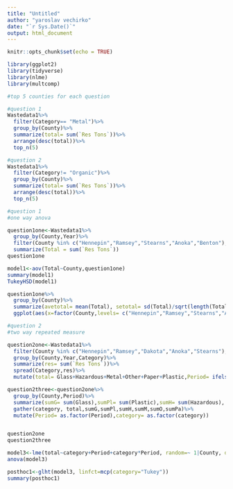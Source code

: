 ---
title: "Untitled"
author: "yaroslav vechirko"
date: "`r Sys.Date()`"
output: html_document
---

```{r setup, include=FALSE}
knitr::opts_chunk$set(echo = TRUE)
```

```{r}
library(ggplot2)
library(tidyverse)
library(nlme)
library(multcomp)
```

```{r}
#top 5 counties for each question

#question 1
Wastedata1%>%
  filter(Category== "Metal")%>%
  group_by(County)%>%
  summarize(total= sum(`Res Tons`))%>%
  arrange(desc(total))%>%
  top_n(5)

#question 2
Wastedata1%>%
  filter(Category!= "Organic")%>%
  group_by(County)%>%
  summarize(total= sum(`Res Tons`))%>%
  arrange(desc(total))%>%
  top_n(5)
```



```{r}
#question 1
#one way anova

question1one<-Wastedata1%>%
  group_by(County,Year)%>%
  filter(County %in% c("Hennepin","Ramsey","Stearns","Anoka","Benton"), Category == "Metal")%>%
  summarize(Total = sum(`Res Tons`))
question1one

model1<-aov(Total~County,question1one)
summary(model1)
TukeyHSD(model1)

question1one%>%
  group_by(County)%>%
  summarize(avetotal= mean(Total), setotal= sd(Total)/sqrt(length(Total)), tstar= qt(1-.05/2, length(Total)-1))%>%
  ggplot(aes(x=factor(County,levels= c("Hennepin","Ramsey","Stearns","Anoka","Benton")), y=avetotal))+geom_point()+geom_errorbar(aes(ymin= avetotal-tstar*setotal, ymax= avetotal+tstar*setotal))+ylim(c(0,30000))+labs(y="Average amount of metal recycling",x="County",title= "Mean metal recycling difference between counties")


```
```{r}
#question 2
#two way repeated measure

question2one<-Wastedata1%>%
  filter(County %in% c("Hennepin","Ramsey","Dakota","Anoka","Stearns"),Category != "Organic")%>%
  group_by(County,Year,Category)%>%
  summarize(res= sum(`Res Tons`))%>%
  spread(Category,res)%>%
  mutate(total= Glass+Hazardous+Metal+Other+Paper+Plastic,Period= ifelse(Year < 2000 ,"Period 1",ifelse(Year > 2008, "Period 3","Period 2" )))

question2three<-question2one%>%
  group_by(County,Period)%>%
  summarize(sumG= sum(Glass),sumPl= sum(Plastic),sumH= sum(Hazardous), sumM= sum(Metal), sumO= sum(Other), sumPa= sum(Paper))%>%
  gather(category, total,sumG,sumPl,sumH,sumM,sumO,sumPa)%>%
  mutate(Period= as.factor(Period),category= as.factor(category))


question2one
question2three

model3<-lme(total~category+Period+category*Period, random=~ 1|County, data= question2three)
anova(model3)

posthoc1<-glht(model3, linfct=mcp(category="Tukey"))
summary(posthoc1)

```

